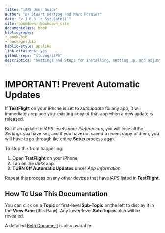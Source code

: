 ```yaml
--- 
title: "iAPS User Guide"
author: "By Stuart Hertzog and Marc Fornier"
date: "v.1.0.8 `r Sys.Date()`"
site: bookdown::bookdown_site
documentclass: book
bibliography:
- book.bib
- packages.bib
biblio-style: apalike
link-citations: yes
github-repo: "stuzog/iAPS"
description: "Settings and Steps for installing, setting up, and adjusting the iAPS iOS app developed by Jon Björn Mårtensson from FreeAPS X, an artificial pancreas system for iOS based on OpenAPS, and being used by BC Diabetes in Vancouver, BC Canada"
---
```


# IMPORTANT! Prevent Automatic Updates

If **TestFlight** on your iPhone is set to *Autoupdate* for any app, it will immediately replace your existing copy of that app when a new update is released.

But if an update to *iAPS* resets your *Preferences*, you will lose all the *Settings* you have set, and if you have not saved a recent copy of them, you will have to go through the entire **Setup** process agan.

To stop this from happening:

1. Open **TestFlight** on your iPhone
2. Tap on the *iAPS* app
3. **TURN Off Automatic Updates** under *App Information*

Repeat this process on any other devices that have *iAPS* listed in **TestFlight**.

## How To Use This Documentation

You can click on a **Topic** or first-level **Sub-Topic** on the left to display it in the **View Pane** (this Pane). Any lower-level **Sub-Topics** also will be revealed.

A detailed [Help Document](#how-to-use-this-guide) is also available.

